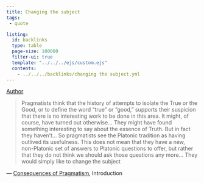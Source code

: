```yaml
---
title: Changing the subject
tags:
 - quote

listing:
  id: backlinks
  type: table
  page-size: 100000
  filter-ui: true
  template: "../../../ejs/custom.ejs"
  contents:
    - ../../../backlinks/changing the subject.yml
---
```


[Author](/docs/phil/people/Richard Rorty.html)


> Pragmatists think that the history of attempts to isolate the True or the Good, or to define the word "true" or "good," supports their suspicion that there is no interesting work to be done in this area. It might, of course, have turned out otherwise... They might have found something interesting to say about the essence of Truth. But in fact they haven't... So pragmatists see the Platonic tradition as having outlived its usefulness. This does not mean that they have a new, non-Platonic set of answers to Platonic questions to offer, but rather that they do not think we should ask those questions any more... They would simply like to change the subject

— [Consequences of Pragmatism](/docs/phil/works/Consequences of Pragmatism.html), Introduction